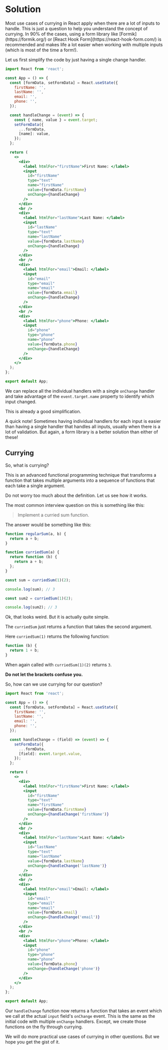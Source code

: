 
# Solution

<Callout>
Most use cases of currying in React apply when there are a lot of inputs to handle. This is just a question to help you understand the concept of currying. In 90% of the cases, using a form library like [Formik](https://formik.org/) or [React Hook Form](https://react-hook-form.com/) is recommended and makes life a lot easier when working with multiple inputs (which is most of the time a form!).
</Callout>

Let us first simplify the code by just having a single change handler.

```jsx title="App.js" {11-17,28,39,50,61} showLineNumbers
import React from 'react';

const App = () => {
  const [formData, setFormData] = React.useState({
    firstName: '',
    lastName: '',
    email: '',
    phone: '',
  });

  const handleChange = (event) => {
    const { name, value } = event.target;
    setFormData({
      ...formData,
      [name]: value,
    });
  };

  return (
    <>
      <div>
        <label htmlFor="firstName">First Name: </label>
        <input
          id="firstName"
          type="text"
          name="firstName"
          value={formData.firstName}
          onChange={handleChange}
        />
      </div>
      <br />
      <div>
        <label htmlFor="lastName">Last Name: </label>
        <input
          id="lastName"
          type="text"
          name="lastName"
          value={formData.lastName}
          onChange={handleChange}
        />
      </div>
      <br />
      <div>
        <label htmlFor="email">Email: </label>
        <input
          id="email"
          type="email"
          name="email"
          value={formData.email}
          onChange={handleChange}
        />
      </div>
      <br />
      <div>
        <label htmlFor="phone">Phone: </label>
        <input
          id="phone"
          type="phone"
          name="phone"
          value={formData.phone}
          onChange={handleChange}
        />
      </div>
    </>
  );
};

export default App;
```

We can replace all the individual handlers with a single `onChange` handler and take advantage of the `event.target.name` property to identify which input changed.

This is already a good simplification.

<Callout type='error'>
A quick note! Sometimes having individual handlers for each input is easier than having a single handler that handles all inputs, usually when there is a lot of validation. But again, a form library is a better solution than either of these!
</Callout>

## Currying

So, what is currying?

This is an advanced functional programming technique that transforms a function that takes multiple arguments into a sequence of functions that each take a single argument.

Do not worry too much about the definition. Let us see how it works.

The most common interview question on this is something like this:

> Implement a curried sum function.

The answer would be something like this:

```js
function regularSum(a, b) {
  return a + b;
}

function curriedSum(a) {
  return function (b) {
    return a + b;
  };
}

const sum = curriedSum(1)(2);

console.log(sum); // 3

const sum2 = curriedSum(1)(2);

console.log(sum2); // 3
```

Ok, that looks weird. But it is actually quite simple.

The `curriedSum` just returns a function that takes the second argument. 

Here `curriedSum(1)` returns the following function:

```js
function (b) {
  return 1 + b;
}
```

When again called with `curriedSum(1)(2)` returns `3`. 

**Do not let the brackets confuse you.**

So, how can we use currying for our question?

```jsx title="App.js" {11-16,27,38,49,60} showLineNumbers
import React from 'react';

const App = () => {
  const [formData, setFormData] = React.useState({
    firstName: '',
    lastName: '',
    email: '',
    phone: '',
  });

  const handleChange = (field) => (event) => {
    setFormData({
      ...formData,
      [field]: event.target.value,
    });
  };

  return (
    <>
      <div>
        <label htmlFor="firstName">First Name: </label>
        <input
          id="firstName"
          type="text"
          name="firstName"
          value={formData.firstName}
          onChange={handleChange('firstName')}
        />
      </div>
      <br />
      <div>
        <label htmlFor="lastName">Last Name: </label>
        <input
          id="lastName"
          type="text"
          name="lastName"
          value={formData.lastName}
          onChange={handleChange('lastName')}
        />
      </div>
      <br />
      <div>
        <label htmlFor="email">Email: </label>
        <input
          id="email"
          type="email"
          name="email"
          value={formData.email}
          onChange={handleChange('email')}
        />
      </div>
      <br />
      <div>
        <label htmlFor="phone">Phone: </label>
        <input
          id="phone"
          type="phone"
          name="phone"
          value={formData.phone}
          onChange={handleChange('phone')}
        />
      </div>
    </>
  );
};

export default App;
```

Our `handleChange` function now returns a function that takes an event which we call at the actual `input` field's `onChange` event. This is the same as the initial code with multiple `onChange` handlers. Except, we create those functions on the fly through currying.

<Callout>
We will do more practical use cases of currying in other questions. But we hope you get the gist of it.
</Callout>
